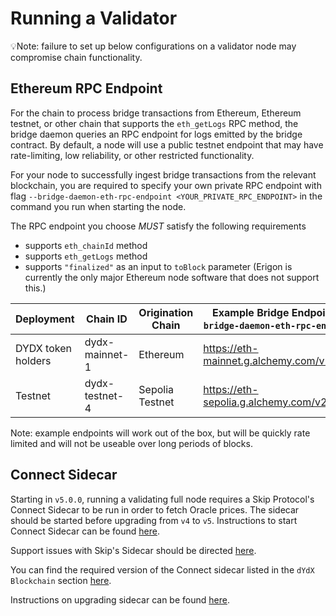 # Running a Validator

💡Note: failure to set up below configurations on a validator node may compromise chain functionality.

## Ethereum RPC Endpoint

For the chain to process bridge transactions from Ethereum, Ethereum testnet, or other chain that supports the `eth_getLogs` RPC method, the bridge daemon queries an RPC endpoint for logs emitted by the bridge contract. By default, a node will use a public testnet endpoint that may have rate-limiting, low reliability, or other restricted functionality.

For your node to successfully ingest bridge transactions from the relevant blockchain, you are required to specify your own private RPC endpoint with flag `--bridge-daemon-eth-rpc-endpoint <YOUR_PRIVATE_RPC_ENDPOINT>` in the command you run when starting the node.

The RPC endpoint you choose *MUST* satisfy the following requirements
* supports `eth_chainId` method
* supports `eth_getLogs` method
* supports `"finalized"` as an input to `toBlock` parameter (Erigon is currently the only major Ethereum node software that does not support this.)

| Deployment         | Chain ID       | Origination Chain | Example Bridge Endpoint (`--bridge-daemon-eth-rpc-endpoint`) |
| ------------------ | -------------- | ----------------- | ------------------------------------------------------------ |
| DYDX token holders | dydx-mainnet-1 | Ethereum          | https://eth-mainnet.g.alchemy.com/v2/demo                    |
| Testnet            | dydx-testnet-4 | Sepolia Testnet   | https://eth-sepolia.g.alchemy.com/v2/demo                    |

Note: example endpoints will work out of the box, but will be quickly rate limited and will not be useable over long periods of blocks.

## Connect Sidecar

Starting in `v5.0.0`, running a validating full node requires a Skip Protocol's Connect Sidecar to be run in order to fetch Oracle prices. The sidecar should be started before upgrading from `v4` to `v5`. Instructions to start Connect Sidecar can be found [here](https://docs.skip.build/connect/validators/quickstart).

Support issues with Skip's Sidecar should be directed [here](https://discord.gg/7hxEThEaRQ).

You can find the required version of the Connect sidecar listed in the `dYdX Blockchain` section [here](https://docs.skip.build/connect/validators/quickstart#run-connect-sidecar).

Instructions on upgrading sidecar can be found [here](/nodes/upgrades/upgrading-sidecar).